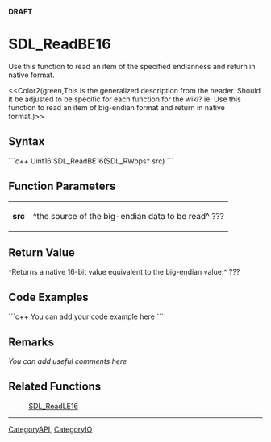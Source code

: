 <!-- pragma section-numbers off -->
<!-- pragma disable-camelcase -->
'''DRAFT'''

= SDL_ReadBE16 =
Use this function to read an item of the specified endianness and return in native format.

<<Color2(green,This is the generalized description from the header.  Should it be adjusted to be specific for each function for the wiki?  ie: Use this function to read an item of big-endian format and return in native format.)>>


== Syntax ==
```c++
Uint16 SDL_ReadBE16(SDL_RWops* src)
```

== Function Parameters ==
{|
|'''src'''
|^the source of the big-endian data to be read^ ???
|}

== Return Value ==
^Returns a native 16-bit value equivalent to the big-endian value.^ ???

== Code Examples ==
```c++
You can add your code example here
```

== Remarks ==
''You can add useful comments here''

== Related Functions ==
:[[SDL_ReadLE16]]

----
[[CategoryAPI]], [[CategoryIO]]
